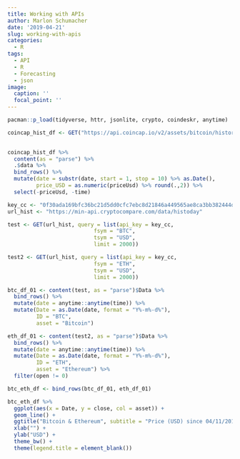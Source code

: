 ```yaml
---
title: Working with APIs
author: Marlon Schumacher
date: '2019-04-21'
slug: working-with-apis
categories:
  - R
tags:
  - API
  - R
  - Forecasting
  - json
image:
  caption: ''
  focal_point: ''
---
```


```r
pacman::p_load(tidyverse, httr, jsonlite, crypto, coindeskr, anytime)
```



```r
coincap_hist_df <- GET("https://api.coincap.io/v2/assets/bitcoin/history", query = list(id = "BTC",
                                                                                        interval = "d1"))

coincap_hist_df %>% 
  content(as = "parse") %>%
  .$data %>% 
  bind_rows() %>% 
  mutate(date = substr(date, start = 1, stop = 10) %>% as.Date(),
         price_USD = as.numeric(priceUsd) %>% round(.,2)) %>% 
  select(-priceUsd, -time)
```

```r
key_cc <- "0f30ada169bfc36bc21d5dd0cfc7ebc8d21846a449565ae8ca3bb382444d66f9"
url_hist <- "https://min-api.cryptocompare.com/data/histoday"

test <- GET(url_hist, query = list(api_key = key_cc,
                           fsym = "BTC",
                           tsym = "USD",
                           limit = 2000))

test2 <- GET(url_hist, query = list(api_key = key_cc,
                           fsym = "ETH",
                           tsym = "USD",
                           limit = 2000))

btc_df_01 <- content(test, as = "parse")$Data %>% 
  bind_rows() %>% 
  mutate(date = anytime::anytime(time)) %>% 
  mutate(Date = as.Date(date, format = "Y%-m%-d%"),
         ID = "BTC",
         asset = "Bitcoin")

eth_df_01 <- content(test2, as = "parse")$Data %>% 
  bind_rows() %>% 
  mutate(date = anytime::anytime(time)) %>% 
  mutate(Date = as.Date(date, format = "Y%-m%-d%"),
         ID = "ETH",
         asset = "Ethereum") %>% 
  filter(open != 0)

btc_eth_df <- bind_rows(btc_df_01, eth_df_01)
```


```r
btc_eth_df %>% 
  ggplot(aes(x = Date, y = close, col = asset)) +
  geom_line() +
  ggtitle("Bitcoin & Ethereum", subtitle = "Price (USD) since 04/11/2013") +
  xlab("") +
  ylab("USD") +
  theme_bw() +
  theme(legend.title = element_blank())
```

